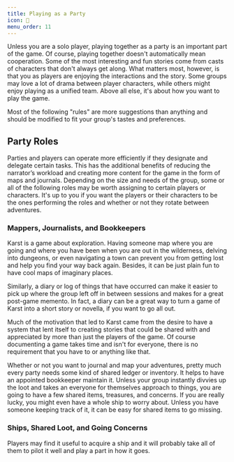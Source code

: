 ```yaml
---
title: Playing as a Party
icon: 👥
menu_order: 11
---
```


Unless you are a solo player, playing together as a party is an important part of the game. Of course, playing together doesn't automatically mean cooperation. Some of the most interesting and fun stories come from casts of characters that don't always get along. What matters most, however, is that you as players are enjoying the interactions and the story. Some groups may love a lot of drama between player characters, while others might enjoy playing as a unified team. Above all else, it's about how you want to play the game.

Most of the following "rules" are more suggestions than anything and should be modified to fit your group's tastes and preferences.

## Party Roles

Parties and players can operate more efficiently if they designate and delegate certain tasks. This has the additional benefits of reducing the narrator’s workload and creating more content for the game in the form of maps and journals. Depending on the size and needs of the group, some or all of the following roles may be worth assigning to certain players or characters. It's up to you if you want the players or their characters to be the ones performing the roles and whether or not they rotate between adventures.

### Mappers, Journalists, and Bookkeepers

Karst is a game about exploration. Having someone map where you are going and where you have been when you are out in the wilderness, delving into dungeons, or even navigating a town can prevent you from getting lost and help you find your way back again. Besides, it can be just plain fun to have cool maps of imaginary places.

Similarly, a diary or log of things that have occurred can make it easier to pick up where the group left off in between sessions and makes for a great post-game memento. In fact, a diary can be a great way to turn a game of Karst into a short story or novella, if you want to go all out.

Much of the motivation that led to Karst came from the desire to have a system that lent itself to creating stories that could be shared with and appreciated by more than just the players of the game. Of course documenting a game takes time and isn't for everyone, there is no requirement that you have to or anything like that.

Whether or not you want to journal and map your adventures, pretty much every party needs some kind of shared ledger or inventory. It helps to have an appointed bookkeeper maintain it. Unless your group instantly divvies up the loot and takes an everyone for themselves approach to things, you are going to have a few shared items, treasures, and concerns. If you are really lucky, you might even have a whole ship to worry about. Unless you have someone keeping track of it, it can be easy for shared items to go missing.

### Ships, Shared Loot, and Going Concerns

Players may find it useful to acquire a ship and it will probably take all of them to pilot it well and play a part in how it goes.
